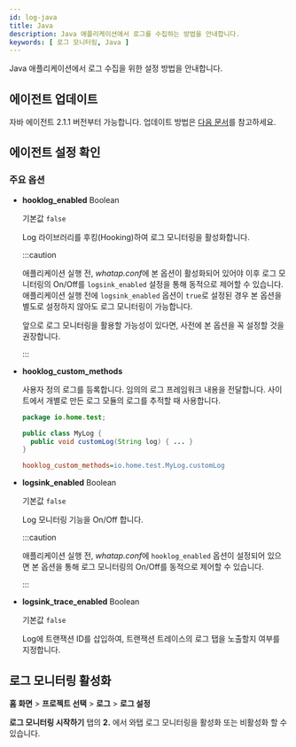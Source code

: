 ```yaml
---
id: log-java
title: Java
description: Java 애플리케이션에서 로그를 수집하는 방법을 안내합니다. 
keywords: [ 로그 모니터링, Java ]
---
```


Java 애플리케이션에서 로그 수집을 위한 설정 방법을 안내합니다.

## 에이전트 업데이트

자바 에이전트 2.1.1 버전부터 가능합니다. 업데이트 방법은 [다음 문서](../java/update-agent)를 참고하세요.

## 에이전트 설정 확인


<Logagentcheck />

### 주요 옵션

* **hooklog_enabled** <span class='type'>Boolean</span>

  기본값 `false`

  Log 라이브러리를 후킹(Hooking)하여 로그 모니터링을 활성화합니다.  

  :::caution

  애플리케이션 실행 전, *whatap.conf*에 본 옵션이 활성화되어 있어야 이후 로그 모니터링의 On/Off를 `logsink_enabled` 설정을 통해 동적으로 제어할 수 있습니다. 애플리케이션 실행 전에 `logsink_enabled` 옵션이 `true`로 설정된 경우 본 옵션을 별도로 설정하지 않아도 로그 모니터링이 가능합니다.  

  앞으로 로그 모니터링을 활용할 가능성이 있다면, 사전에 본 옵션을 꼭 설정할 것을 권장합니다.

  :::


* **hooklog_custom_methods**

  사용자 정의 로그를 등록합니다. 임의의 로그 프레임워크 내용을 전달합니다. 사이트에서 개별로 만든 로그 모듈의 로그를 추적할 때 사용합니다.
  
  ```java title='Java'
  package io.home.test;

  public class MyLog {  
    public void customLog(String log) { ... }
  }
  ```

  ```ini title='whatap.conf'
  hooklog_custom_methods=io.home.test.MyLog.customLog
  ```

* **logsink_enabled** <span class='type'>Boolean</span>

  기본값 `false`

  Log 모니터링 기능을 On/Off 합니다.

  :::caution

  애플리케이션 실행 전, *whatap.conf*에 `hooklog_enabled` 옵션이 설정되어 있으면 본 옵션을 통해 로그 모니터링의 On/Off를 동적으로 제어할 수 있습니다.
  
  :::

* **logsink_trace_enabled** <span class='type'>Boolean</span>

  기본값 `false`

  Log에 트랜잭션 ID를 삽입하여, 트랜잭션 트레이스의 로그 탭을 노출할지 여부를 지정합니다.  

## 로그 모니터링 활성화

**홈 화면** > **프로젝트 선택** > **로그** > **로그 설정**

**로그 모니터링 시작하기** 탭의 **2.** <Cmdname sid="use_log_monitoring" className="uitext" />에서 와탭 로그 모니터링을 활성화 또는 비활성화 할 수 있습니다.


<Logjavastart />


<Logactivenote />
